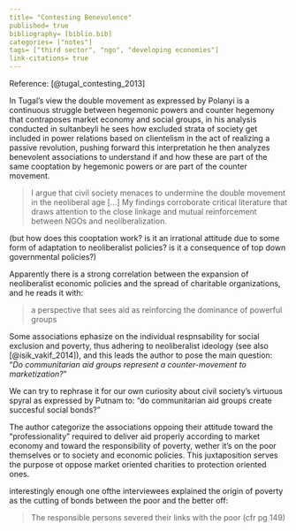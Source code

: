 ```yaml
---
title= "Contesting Benevolence"
published= true
bibliography= [biblio.bib]
categories= ["notes"]
tags= ["third sector", "ngo", "developing economies"]
link-citations= true
---
```


Reference: [@tugal_contesting_2013]

In Tugal's view the double movement as expressed by Polanyi is a continuous struggle between hegemonic powers and counter hegemony that contraposes market economy and social groups, in his analysis conducted in sultanbeyli he sees how excluded strata of society get included in power relations based on clientelism in the act of realizing a passive revolution, pushing forward this interpretation he then analyzes benevolent associations to understand if and how these are part of the same cooptation by hegemonic powers or are part of the counter movement.

>I argue that civil society menaces to undermine the double movement in the neoliberal age [...] My findings corroborate critical literature that draws attention to the close linkage and mutual reinforcement between NGOs and neoliberalization.

(but how does this cooptation work? is it an irrational attitude due to some form of adaptation to neoliberalist policies? is it a consequence of top down governmental policies?)

Apparently there is a strong correlation between the expansion of neoliberalist economic policies and the spread of charitable organizations, and he reads it with: 

>a perspective that sees aid as reinforcing the dominance of powerful groups

Some associations ephasize on the individual respnsability for social exclusion and poverty, thus adhering to neoliberalist ideology (see also [@isik_vakif_2014]), and this leads the author to pose the main question: "*Do communitarian aid groups represent a counter-movement to marketization?*"

We can try to rephrase it for our own curiosity about civil society's virtuous spyral as expressed by Putnam to: "do communitarian aid groups create succesful social bonds?"

The author categorize the associations oppoing their attitude toward the "professionality" required to deliver aid properly according to market economy and toward the responsibility of poverty, wether it's on the poor themselves or to society and economic policies. This juxtaposition serves the purpose ot oppose market oriented charities to protection oriented ones.

interestingly enough one ofthe interviewees explained the origin of poverty as the cutting of bonds between the poor and the better off:

>The responsible persons severed their links with the poor (cfr pg 149)



